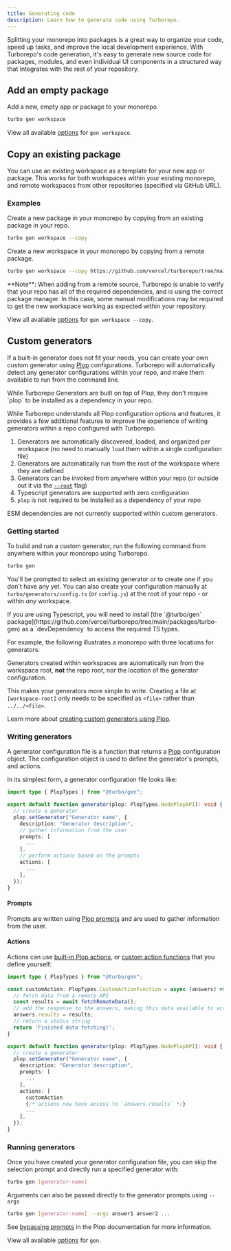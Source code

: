 ```yaml
---
title: Generating code
description: Learn how to generate code using Turborepo.
---
```



Splitting your monorepo into packages is a great way to organize your code, speed up tasks, and improve the local development
experience. With Turborepo's code generation, it's easy to generate new source code for packages, modules,
and even individual UI components in a structured way that integrates with the rest of your repository.

## Add an empty package

Add a new, empty app or package to your monorepo.

```sh title="Terminal"
turbo gen workspace
```

View all available [options](/repo/docs/reference/generate#workspace) for `gen workspace`.

## Copy an existing package

You can use an existing workspace as a template for your new app or package. This works for both workspaces within your existing monorepo,
and remote workspaces from other repositories (specified via GitHub URL).

### Examples

Create a new package in your monorepo by copying from an existing package in your repo.

```sh title="Terminal"
turbo gen workspace --copy
```

Create a new workspace in your monorepo by copying from a remote package.

```sh title="Terminal"
turbo gen workspace --copy https://github.com/vercel/turborepo/tree/main/examples/with-tailwind/packages/tailwind-config
```

<Callout>
  **Note**: When adding from a remote source, Turborepo is unable to verify that your repo has all of the required dependencies, and is using the correct package manager. In this case, some manual modifications may be required to get the new workspace working as expected within your repository.

</Callout>

View all available [options](/repo/docs/reference/generate#workspace) for `gen workspace --copy`.

## Custom generators

If a built-in generator does not fit your needs, you can create your own custom generator using [Plop](https://plopjs.com/) configurations.
Turborepo will automatically detect any generator configurations within your repo, and make them available to run from the command line.

<Callout type="info">
  While Turborepo Generators are built on top of Plop, they don't require `plop`
  to be installed as a dependency in your repo.
</Callout>

While Turborepo understands all Plop configuration options and features, it provides a few additional features to improve the experience of writing
generators within a repo configured with Turborepo.

1. Generators are automatically discovered, loaded, and organized per workspace (no need to manually `load` them within a single configuration file)
2. Generators are automatically run from the root of the workspace where they are defined
3. Generators can be invoked from anywhere within your repo (or outside out it via the [`--root`](/repo/docs/reference/generate#--root-path) flag)
4. Typescript generators are supported with zero configuration
5. `plop` is not required to be installed as a dependency of your repo

<Callout type="info" title="Known issue">
  ESM dependencies are not currently supported within custom generators.
</Callout>

### Getting started

To build and run a custom generator, run the following command from anywhere within your monorepo using Turborepo.

```sh title="Terminal"
turbo gen
```

You'll be prompted to select an existing generator or to create one if you don't have any yet. You can also create your configuration
manually at `turbo/generators/config.ts` (or `config.js`) at the root of your repo - or within _any_ workspace.

<Callout type="info">
  If you are using Typescript, you will need to install [the `@turbo/gen`
  package](https://github.com/vercel/turborepo/tree/main/packages/turbo-gen) as
  a `devDependency` to access the required TS types.
</Callout>

For example, the following illustrates a monorepo with three locations for generators:

<PackageManagerTabs>
<Tab>
<Files>
  <Folder name="apps" defaultOpen>
    <Folder name="docs">
     <File name="package.json"  />
    </Folder>
    <Folder name="web" defaultOpen>
      <File name="package.json"  />
  <Folder name="turbo" green defaultOpen>
    <Folder name="generators">
      <File name="config.ts" />
      <File name="templates" />
    </Folder>
  </Folder>
  </Folder>
  </Folder>
  <Folder name="packages" defaultOpen>
    <Folder name="ui" defaultOpen>
      <File name="package.json" />
  <Folder name="turbo" green defaultOpen>
    <Folder name="generators">
      <File name="config.ts" />
      <File name="templates" />
    </Folder>
  </Folder>
    </Folder>
  </Folder>
  <Folder name="turbo" green defaultOpen>
    <Folder name="generators">
      <File name="config.ts" />
      <File name="templates" />
    </Folder>
  </Folder>
  <File name="package.json"  />
  <File name="package-lock.json"  />
  <File name="turbo.json"  />
</Files>
</Tab>

<Tab>
  <Files>
    <Folder name="apps" defaultOpen>
      <Folder name="docs">
        <File name="package.json" />
      </Folder>
      <Folder name="web" defaultOpen>
        <File name="package.json" />
        <Folder name="turbo" green defaultOpen>
          <Folder name="generators">
            <File name="config.ts" />
            <File name="templates" />
          </Folder>
        </Folder>
      </Folder>
    </Folder>
    <Folder name="packages" defaultOpen>
      <Folder name="ui" defaultOpen>
        <File name="package.json" />
        <Folder name="turbo" green defaultOpen>
          <Folder name="generators">
            <File name="config.ts" />
            <File name="templates" />
          </Folder>
        </Folder>
      </Folder>
    </Folder>
    <Folder name="turbo" green defaultOpen>
      <Folder name="generators">
        <File name="config.ts" />
        <File name="templates" />
      </Folder>
    </Folder>
    <File name="package.json" />
    <File name="yarn.lock" />
    <File name="turbo.json" />
  </Files>
</Tab>

<Tab>
<Files>
  <Folder name="apps" defaultOpen>
    <Folder name="docs">
     <File name="package.json"  />
    </Folder>
    <Folder name="web" defaultOpen>
      <File name="package.json"  />
  <Folder name="turbo" green defaultOpen>
    <Folder name="generators">
      <File name="config.ts" />
      <File name="templates" />
    </Folder>
  </Folder>
  </Folder>
  </Folder>
  <Folder name="packages" defaultOpen>
    <Folder name="ui" defaultOpen>
      <File name="package.json" />
  <Folder name="turbo" green defaultOpen>
    <Folder name="generators">
      <File name="config.ts" />
      <File name="templates" />
    </Folder>
  </Folder>
    </Folder>
  </Folder>
  <Folder name="turbo" green defaultOpen>
    <Folder name="generators">
      <File name="config.ts" />
      <File name="templates" />
    </Folder>
  </Folder>
  <File name="package.json"  />
  <File name="package-lock.yaml"  />
  <File name="turbo.json"  />
</Files>
</Tab>
</PackageManagerTabs>

Generators created within workspaces are automatically run from the workspace root, **not** the repo root, nor the location of the generator configuration.

This makes your generators more simple to write. Creating a file at `[workspace-root]` only needs to be specified as `<file>` rather than `../../<file>`.

Learn more about [creating custom generators using Plop](https://plopjs.com/documentation/#creating-a-generator).

### Writing generators

A generator configuration file is a function that returns a [Plop](https://plopjs.com/) configuration object. The configuration object is
used to define the generator's prompts, and actions.

In its simplest form, a generator configuration file looks like:

```ts title="turbo/generators/config.ts"
import type { PlopTypes } from "@turbo/gen";

export default function generator(plop: PlopTypes.NodePlopAPI): void {
  // create a generator
  plop.setGenerator("Generator name", {
    description: "Generator description",
    // gather information from the user
    prompts: [
      ...
    ],
    // perform actions based on the prompts
    actions: [
      ...
    ],
  });
}
```

#### Prompts

Prompts are written using [Plop prompts](https://plopjs.com/documentation/#using-prompts) and are used to gather information from the user.

#### Actions

Actions can use [built-in Plop actions](https://plopjs.com/documentation/#built-in-actions), or [custom action functions](https://plopjs.com/documentation/#functionsignature-custom-action) that you define yourself:

```ts title="turbo/generators/config.ts"
import type { PlopTypes } from "@turbo/gen";

const customAction: PlopTypes.CustomActionFunction = async (answers) => {
  // fetch data from a remote API
  const results = await fetchRemoteData();
  // add the response to the answers, making this data available to actions
  answers.results = results;
  // return a status string
  return 'Finished data fetching!';
}

export default function generator(plop: PlopTypes.NodePlopAPI): void {
  // create a generator
  plop.setGenerator("Generator name", {
    description: "Generator description",
    prompts: [
      ...
    ],
    actions: [
      customAction
      {/* actions now have access to `answers.results` */}
      ...
    ],
  });
}
```

### Running generators

Once you have created your generator configuration file, you can skip the selection prompt and directly run a specified generator with:

```sh title="Terminal"
turbo gen [generator-name]
```

Arguments can also be passed directly to the generator prompts using `--args`

```sh title="Terminal"
turbo gen [generator-name] --args answer1 answer2 ...
```

See [bypassing prompts](https://plopjs.com/documentation/#bypassing-prompts) in the Plop documentation for more information.

View all available [options](/repo/docs/reference/generate#run-generator-name) for `gen`.
